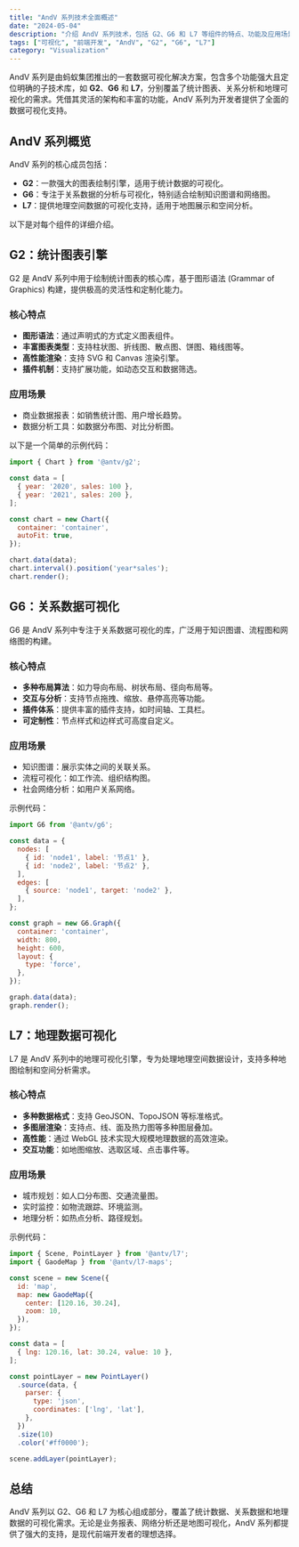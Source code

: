 ```yaml
---
title: "AndV 系列技术全面概述"
date: "2024-05-04"
description: "介绍 AndV 系列技术，包括 G2、G6 和 L7 等组件的特点、功能及应用场景。"
tags: ["可视化", "前端开发", "AndV", "G2", "G6", "L7"]
category: "Visualization"
---
```


AndV 系列是由蚂蚁集团推出的一套数据可视化解决方案，包含多个功能强大且定位明确的子技术库，如 **G2**、**G6** 和 **L7**，分别覆盖了统计图表、关系分析和地理可视化的需求。凭借其灵活的架构和丰富的功能，AndV 系列为开发者提供了全面的数据可视化支持。

## AndV 系列概览

AndV 系列的核心成员包括：

- **G2**：一款强大的图表绘制引擎，适用于统计数据的可视化。
- **G6**：专注于关系数据的分析与可视化，特别适合绘制知识图谱和网络图。
- **L7**：提供地理空间数据的可视化支持，适用于地图展示和空间分析。

以下是对每个组件的详细介绍。

## G2：统计图表引擎

G2 是 AndV 系列中用于绘制统计图表的核心库，基于图形语法 (Grammar of Graphics) 构建，提供极高的灵活性和定制化能力。

### 核心特点

- **图形语法**：通过声明式的方式定义图表组件。
- **丰富图表类型**：支持柱状图、折线图、散点图、饼图、箱线图等。
- **高性能渲染**：支持 SVG 和 Canvas 渲染引擎。
- **插件机制**：支持扩展功能，如动态交互和数据筛选。

### 应用场景

- 商业数据报表：如销售统计图、用户增长趋势。
- 数据分析工具：如数据分布图、对比分析图。

以下是一个简单的示例代码：

```javascript
import { Chart } from '@antv/g2';

const data = [
  { year: '2020', sales: 100 },
  { year: '2021', sales: 200 },
];

const chart = new Chart({
  container: 'container',
  autoFit: true,
});

chart.data(data);
chart.interval().position('year*sales');
chart.render();
```

## G6：关系数据可视化

G6 是 AndV 系列中专注于关系数据可视化的库，广泛用于知识图谱、流程图和网络图的构建。

### 核心特点

- **多种布局算法**：如力导向布局、树状布局、径向布局等。
- **交互与分析**：支持节点拖拽、缩放、悬停高亮等功能。
- **插件体系**：提供丰富的插件支持，如时间轴、工具栏。
- **可定制性**：节点样式和边样式可高度自定义。

### 应用场景

- 知识图谱：展示实体之间的关联关系。
- 流程可视化：如工作流、组织结构图。
- 社会网络分析：如用户关系网络。

示例代码：

```javascript
import G6 from '@antv/g6';

const data = {
  nodes: [
    { id: 'node1', label: '节点1' },
    { id: 'node2', label: '节点2' },
  ],
  edges: [
    { source: 'node1', target: 'node2' },
  ],
};

const graph = new G6.Graph({
  container: 'container',
  width: 800,
  height: 600,
  layout: {
    type: 'force',
  },
});

graph.data(data);
graph.render();
```

## L7：地理数据可视化

L7 是 AndV 系列中的地理可视化引擎，专为处理地理空间数据设计，支持多种地图绘制和空间分析需求。

### 核心特点

- **多种数据格式**：支持 GeoJSON、TopoJSON 等标准格式。
- **多图层渲染**：支持点、线、面及热力图等多种图层叠加。
- **高性能**：通过 WebGL 技术实现大规模地理数据的高效渲染。
- **交互功能**：如地图缩放、选取区域、点击事件等。

### 应用场景

- 城市规划：如人口分布图、交通流量图。
- 实时监控：如物流跟踪、环境监测。
- 地理分析：如热点分析、路径规划。

示例代码：

```javascript
import { Scene, PointLayer } from '@antv/l7';
import { GaodeMap } from '@antv/l7-maps';

const scene = new Scene({
  id: 'map',
  map: new GaodeMap({
    center: [120.16, 30.24],
    zoom: 10,
  }),
});

const data = [
  { lng: 120.16, lat: 30.24, value: 10 },
];

const pointLayer = new PointLayer()
  .source(data, {
    parser: {
      type: 'json',
      coordinates: ['lng', 'lat'],
    },
  })
  .size(10)
  .color('#ff0000');

scene.addLayer(pointLayer);
```

## 总结

AndV 系列以 G2、G6 和 L7 为核心组成部分，覆盖了统计数据、关系数据和地理数据的可视化需求。无论是业务报表、网络分析还是地图可视化，AndV 系列都提供了强大的支持，是现代前端开发者的理想选择。
